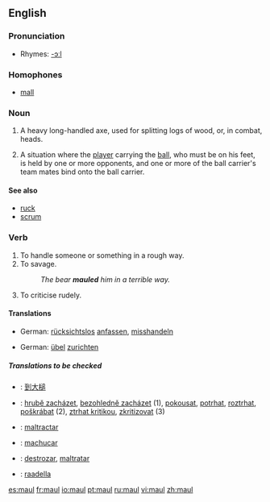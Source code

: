 {{see|Maul}}
==English==

===Pronunciation===
*Rhymes: [[Rhymes:English:-ɔːl|-ɔːl]]

===Homophones===
*[[mall]]

===Noun===
{{en-noun}}

# A heavy long-handled axe, used for splitting logs of wood, or, in combat, heads.
# {{rugby}} A situation where the [[player]] carrying the [[ball]], who must be on his feet, is held by one or more opponents, and one or more of the ball carrier's team mates bind onto the ball carrier.


====See also====
* [[ruck]]
* [[scrum]]

===Verb===
{{en-verb}}

# To handle someone or something in a rough way.
# To savage.
#:''The bear '''mauled''' him in a terrible way.''
# To criticise rudely.

====Translations====
{{trans-top|handle in a rough way}}
*German: [[rücksichtslos]] [[anfassen]], [[misshandeln]]
{{trans-mid}}
{{trans-bottom}}

{{trans-top|savage}}
*German: [[übel]] [[zurichten]]
{{trans-mid}}
{{trans-bottom}}

=====Translations to be checked=====
{{checktrans}}

*{{ttbc|Chinese}}: [[到大槌]]
*{{ttbc|Czech}}: [[hrubě zacházet]], [[bezohledně zacházet]]  (1), [[pokousat]], [[potrhat]], [[roztrhat]], [[poškrábat]] (2),  [[ztrhat kritikou]], [[zkritizovat]] (3)
*{{ttbc|Interlingua}}: [[maltractar]]

*{{ttbc|Portuguese}}: [[machucar]]
*{{ttbc|Spanish}}: [[destrozar]], [[maltratar]]
*{{ttbc|Finnish}}: [[raadella]]


[[es:maul]]
[[fr:maul]]
[[io:maul]]
[[pt:maul]]
[[ru:maul]]
[[vi:maul]]
[[zh:maul]]
